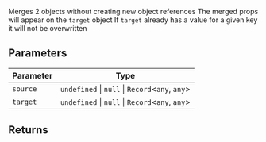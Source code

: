 Merges 2 objects without creating new object references
The merged props will appear on the `target` object
If `target` already has a value for a given key it will not be overwritten

## Parameters

| Parameter | Type                                              |
| --------- | ------------------------------------------------- |
| `source`  | `undefined` \| `null` \| `Record`\<`any`, `any`\> |
| `target`  | `undefined` \| `null` \| `Record`\<`any`, `any`\> |

## Returns
